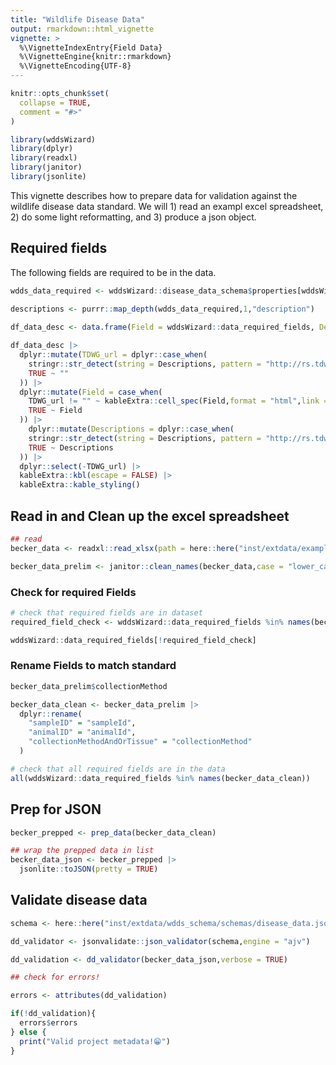 ```yaml
---
title: "Wildlife Disease Data"
output: rmarkdown::html_vignette
vignette: >
  %\VignetteIndexEntry{Field Data}
  %\VignetteEngine{knitr::rmarkdown}
  %\VignetteEncoding{UTF-8}
---
```




```r
knitr::opts_chunk$set(
  collapse = TRUE,
  comment = "#>"
)
```

```r
library(wddsWizard)
library(dplyr)
library(readxl)
library(janitor)
library(jsonlite)
```

This vignette describes how to prepare data for validation against the wildlife disease data standard. We will 1) read an exampl excel spreadsheet, 2) do some light reformatting, and 3) produce a json object.

## Required fields

The following fields are required to be in the data.

```r

wdds_data_required <- wddsWizard::disease_data_schema$properties[wddsWizard::data_required_fields]

descriptions <- purrr::map_depth(wdds_data_required,1,"description") 
  
df_data_desc <- data.frame(Field = wddsWizard::data_required_fields, Descriptions = unlist(descriptions),row.names = NULL)

df_data_desc |>
  dplyr::mutate(TDWG_url = dplyr::case_when(
    stringr::str_detect(string = Descriptions, pattern = "http://rs.tdwg.org/dwc/terms/") ~ stringr::str_extract(string = Descriptions,pattern = "http://rs.tdwg.org/dwc/terms/.*"),
    TRUE ~ ""
  )) |>
  dplyr::mutate(Field = case_when(
    TDWG_url != "" ~ kableExtra::cell_spec(Field,format = "html",link = TDWG_url),
    TRUE ~ Field
  )) |>
    dplyr::mutate(Descriptions = dplyr::case_when(
    stringr::str_detect(string = Descriptions, pattern = "http://rs.tdwg.org/dwc/terms/") ~ stringr::str_remove(string = Descriptions,pattern = "See http://rs.tdwg.org/dwc/terms/.*"),
    TRUE ~ Descriptions
  )) |>
  dplyr::select(-TDWG_url) |>
  kableExtra::kbl(escape = FALSE) |>
  kableExtra::kable_styling()

```

## Read in and Clean up the excel spreadsheet

```r

## read 
becker_data <- readxl::read_xlsx(path = here::here("inst/extdata/example_data/Becker_demo_dataset.xlsx"))

becker_data_prelim <- janitor::clean_names(becker_data,case = "lower_camel")
```

### Check for required Fields


```r

# check that required fields are in dataset
required_field_check <- wddsWizard::data_required_fields %in% names(becker_data_prelim)

wddsWizard::data_required_fields[!required_field_check]

```
### Rename Fields to match standard

```r
becker_data_prelim$collectionMethod

becker_data_clean <- becker_data_prelim |>
  dplyr::rename(
    "sampleID" = "sampleId",
    "animalID" = "animalId",
    "collectionMethodAndOrTissue" = "collectionMethod"
  )

# check that all required fields are in the data
all(wddsWizard::data_required_fields %in% names(becker_data_clean))

```

## Prep for JSON
```r

becker_prepped <- prep_data(becker_data_clean)

## wrap the prepped data in list
becker_data_json <- becker_prepped |>
  jsonlite::toJSON(pretty = TRUE)

```


## Validate disease data
```r

schema <- here::here("inst/extdata/wdds_schema/schemas/disease_data.json")

dd_validator <- jsonvalidate::json_validator(schema,engine = "ajv")

dd_validation <- dd_validator(becker_data_json,verbose = TRUE)

## check for errors!

errors <- attributes(dd_validation)

if(!dd_validation){
  errors$errors  
} else {
  print("Valid project metadata!😁")
}
```
